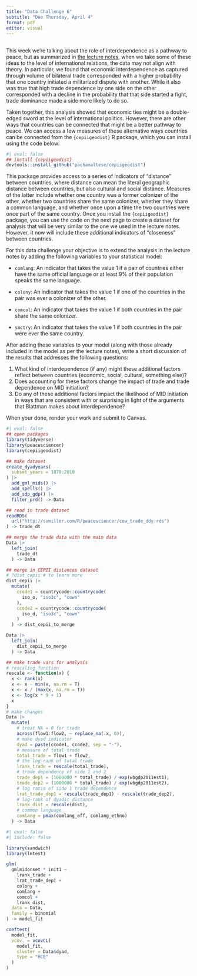```yaml
---
title: "Data Challenge 6"
subtitle: "Due Thursday, April 4"
format: pdf
editor: visual
---
```


## 

This week we're talking about the role of interdependence as a pathway to peace, but as summarized in [the lecture notes](https://milesdwilliams15.quarto.pub/studying-why-we-fight-with-r/09_interdependence.html), when we take some of these ideas to the level of international relations, the data may not align with theory. In particular, we found that economic interdependence as captured through volume of bilateral trade corresponded with a higher probability that one country initiated a militarized dispute with another. While it also was true that high trade dependence by one side on the other corresponded with a decline in the probability that that side started a fight, trade dominance made a side more likely to do so.

Taken together, this analysis showed that economic ties might be a double-edged sword at the level of international politics. However, there are other ways that countries can be connected that might be a better pathway to peace. We can access a few measures of these alternative ways countries can be connected from the `{cepiigeodist}` R package, which you can install using the code below:

```r
#| eval: false
## install {cepiigeodist}
devtools::install_github("pachamaltese/cepiigeodist")
```

This package provides access to a series of indicators of "distance" between countries, where distance can mean the literal geographic distance between countries, but also cultural and social distance. Measures of the latter include whether one country was a former colonizer of the other, whether two countries share the same colonizer, whether they share a common language, and whether once upon a time the two countries were once part of the same country. Once you install the `{cepiigeodist}` package, you can use the code on the next page to create a dataset for analysis that will be very similar to the one we used in the lecture notes. However, it now will include these additional indicators of "closeness" between countries.

For this data challenge your objective is to extend the analysis in the lecture notes by adding the following variables to your statistical model:

-   `comlang`: An indicator that takes the value 1 if a pair of countries either have the same official language or at least 9% of their population speaks the same language.

-   `colony`: An indicator that takes the value 1 if one of the countries in the pair was ever a colonizer of the other.

-   `comcol`: An indicator that takes the value 1 if both countries in the pair share the same colonizer.

-   `smctry`: An indicator that takes the value 1 if both countries in the pair were ever the same country.

After adding these variables to your model (along with those already included in the model as per the lecture notes), write a short discussion of the results that addresses the following questions:

1.  What kind of interdependence (if any) might these additional factors reflect between countries (economic, social, cultural, something else)?
2.  Does accounting for these factors change the impact of trade and trade dependence on MID initiation?
3.  Do any of these additional factors impact the likelihood of MID initiation in ways that are consistent with or surprising in light of the arguments that Blattman makes about interdependence?

When your done, render your work and submit to Canvas.

\clearpage

```r
#| eval: false
## open packages
library(tidyverse)
library(peacesciencer)
library(cepiigeodist)

## make dataset
create_dyadyears(
  subset_years = 1870:2010
) |>
  add_gml_mids() |>
  add_spells() |>
  add_sdp_gdp() |>
  filter_prd() -> Data

## read in trade dataset
readRDS(
  url("http://svmiller.com/R/peacesciencer/cow_trade_ddy.rds")
) -> trade_dt

## merge the trade data with the main data
Data |>
  left_join(
    trade_dt
  ) -> Data

## merge in CEPII distances dataset
# ?dist_cepii # to learn more
dist_cepii |>
  mutate(
    ccode1 = countrycode::countrycode(
      iso_o, "iso3c", "cown"
    ),
    ccode2 = countrycode::countrycode(
      iso_d, "iso3c", "cown"
    )
  ) -> dist_cepii_to_merge

Data |>
  left_join(
    dist_cepii_to_merge
  ) -> Data

## make trade vars for analysis
# rescaling function
rescale <- function(x) {
  x <- rank(x)
  x <- x - min(x, na.rm = T)
  x <- x / (max(x, na.rm = T))
  x <- log(x * 9 + 1)
  x
}
# make changes
Data |>
  mutate(
    # treat NA = 0 for trade
    across(flow1:flow2, ~ replace_na(.x, 0)),
    # make dyad indicator
    dyad = paste(ccode1, ccode2, sep = "-"),
    # measure of total trade
    total_trade = flow1 + flow2,
    # the log-rank of total trade
    lrank_trade = rescale(total_trade),
    # trade dependence of side 1 and 2
    trade_dep1 = (1000000 * total_trade) / exp(wbgdp2011est1),
    trade_dep2 = (1000000 * total_trade) / exp(wbgdp2011est2),
    # log ratio of side 1 trade dependence
    lrat_trade_dep1 = rescale(trade_dep1) - rescale(trade_dep2),
    # log-rank of dyadic distance
    lrank_dist = rescale(dist),
    # common language
    comlang = pmax(comlang_off, comlang_ethno)
  ) -> Data
```

```r
#| eval: false
#| include: false

library(sandwich)
library(lmtest)

glm(
  gmlmidonset * init1 ~ 
    lrank_trade +
    lrat_trade_dep1 +
    colony +
    comlang +
    comcol +
    lrank_dist,
  data = Data,
  family = binomial
) -> model_fit

coeftest(
  model_fit,
  vcov. = vcovCL(
    model_fit,
    cluster = Data$dyad,
    type = "HC0"
  )
)
```
